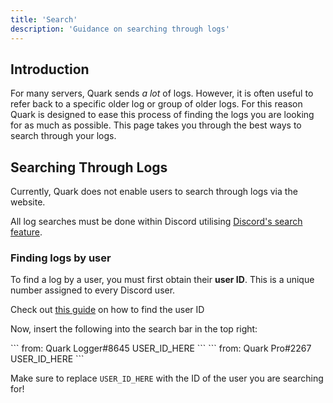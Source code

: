```yaml
---
title: 'Search'
description: 'Guidance on searching through logs'
---
```


## Introduction

For many servers, Quark sends *a lot* of logs. However, it is often useful to refer back
to a specific older log or group of older logs. For this reason Quark is designed to
ease this process of finding the logs you are looking for as much as possible. This
page takes you through the best ways to search through your logs.


## Searching Through Logs

Currently, Quark does not enable users to search through logs via the website. 

All log searches must be done within Discord utilising [Discord's search feature](https://support.discord.com/hc/en-us/articles/115000468588-Using-Search).

### Finding logs by user

To find a log by a user, you must first obtain their **user ID**. This is a unique number
assigned to every Discord user.

<Tip>Check out [this guide](https://support.discord.com/hc/en-us/articles/206346498-Where-can-I-find-my-User-Server-Message-ID)
on how to find the user ID</Tip>

Now, insert the following into the search bar in the top right:

<AccordionGroup>
  <Accordion title="Quark" icon="https://quark.bot/quark" defaultOpen="true">
    ```
    from: Quark Logger#8645 USER_ID_HERE
    ```
  </Accordion>

  <Accordion title="Quark Pro" icon="https://quark.bot/quarkPro">
    ```
    from: Quark Pro#2267 USER_ID_HERE
    ```
  </Accordion>
</AccordionGroup>

<Note>Make sure to replace `USER_ID_HERE` with the ID of the user you are searching for!</Note>